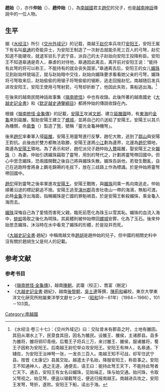 '''趙始'''（{{vie|v='''Triệu Thủy'''|hn=趙始}}），亦作'''仲始'''（{{vie|v='''Trọng Thủy'''|hn=仲始}}）、'''趙仲始'''（{{vie|v='''Triệu Trọng Thủy'''|hn=趙仲始}}），為[[南越國|南越國]]君主[[趙佗|趙佗]]的兒子，也是[[越南神話|越南神話]]傳說中的一位人物。
==生平==
据《[[水经注|水经注]]》所引《[[交州外域记|交州外域记]]》的记载，南越王[[赵佗|赵佗]]率兵攻打[[安阳王|安阳王]]，安阳王属下有名叫[[皋通|皋通]]的奇能异士，为安阳王制造了一次射击就能杀死三百人的弓弩，赵佗知道不能硬攻，就退军驻扎于武宁县，派自己的太子赵始向安阳王投降称臣。安阳王不知道皋通是奇人，暴虐的对待他，皋通因此离去，离开前对安阳王说：“能持有此弩的将可以称王，不能持有的就会丧失国家。”皋通离去后，安阳王的女儿[[媚珠|媚珠]]见到赵始样貌端正，就与赵始暗中交往，赵始向媚珠要求看看她父亲的弓弩，媚珠将弓弩取来后，赵始偷偷的用锯子将弩偷偷的锯断，逃走回报赵佗。南越随后发兵进攻安阳王，安阳王使用弓弩射箭，弓弩却折断了，他因此失败，乘船逃出海。<ref>《水经注·卷三十七》：《交州外域记》曰：交阯昔未有郡县之时，土地有雒田。其田从潮水上下，民垦食其田，因名为雒民。设雒王、雒侯，主诸郡县。县多为雒将，雒将铜印青绶。后蜀王子将兵三万，来讨雒王、雒侯，服诸雒将，蜀王子因称为安阳王。后南越王尉佗举众攻安阳王。安阳王有神人，名皋通，下辅佐，为安阳王治神弩一张，一发杀三百人。南越王知不可战，却军住武宁县。按晋《太康记》县属交趾。越遣太子名始，降服安阳王，称臣事之。安阳王不知通神人，遇之无道，通便去，语王曰：能持此弩王天下，不能持此弩者亡天下。通去，安阳王有女名曰媚珠，见始端正，珠与始交通。始问珠，令取父弩视之。始见弩，便盗以锯截弩讫，便逃归报南越王。南越进兵攻之，安阳王发弩，弩折，遂败。安阳王下船，迳出于海。</ref>

在後來的越南民間神話故事集《[[嶺南摭怪|嶺南摭怪]]》中也有收錄。此後所著的越南國史《[[大越史記全書|大越史記全書]]》和《[[欽定越史通鑒綱目|欽定越史通鑒綱目]]》都將仲始的傳說收錄在內。

根據《[[s:嶺南摭怪/金龜傳|嶺南摭怪·金龜傳]]》的記載，[[安陽王|安陽王]]攻滅[[文郎|文郎]]、建立[[甌雒國|甌雒國]]時，有[[南中國海|東海]]的[[金龜|金龜]]來到甌雒，幫助安陽王建立了[[螺城|螺城]]，並將自己的爪送給了安陽王。安陽王以其爪為機關，命[[皋鲁|皋鲁]]（{{lang|vi|Cao Lỗ}}）製造了[[弩|弩]]，號稱「靈光金龜神機弩」。

後來[[趙佗|趙佗]]率秦軍入侵[[甌雒|甌雒]]，安陽王用靈弩進行反擊，趙佗大敗，逃到了[[鄒山|鄒山]]與安陽王對抗。此後由於雙方都無法取勝，安陽王遂將[[小江|小江]]劃為邊界，北邊為[[趙佗|趙佗]]領地，南邊為[[安陽王|安陽王]]領地。為了表示和好，趙佗派兒子趙仲始[[入贅|入贅]]甌雒，娶安陽王之女[[媚珠|媚珠]]（{{lang|vi|Mỵ Châu}}）為妻。仲始引誘媚珠竊取了靈弩，用別的弩代之，計劃將靈弩帶回國中。但心中思念媚珠，恐兩國開戰之後自己將與媚珠失散。媚珠告訴他，若發生戰亂，自己在逃跑時會將身上鵝毛錦褥的毛拔下，放在三歧路上作為標識。於是仲始將靈弩帶回國中。

[[趙佗|趙佗]]得到靈弩之後率軍進攻[[安陽王|安陽王]]。安陽王戰敗，與[[媚珠|媚珠]]同乘一馬向南逃走。仲始順著沿途的標記窮追不捨。安陽王逃至[[演州郡|演州郡]]高舍社夜山一帶的海濱，無船可渡。此時[[金龜|金龜]]浮出海面，指稱媚珠是亡國的罪魁禍首。於是安陽王斬殺媚珠，乘金龜入海而去。

[[媚珠|媚珠]]深悔自己為了愛情而害死父親，臨死前愿化為珠玉以雪其恥。媚珠的血流入海中，[[蚌|蚌]][[蛤|蛤]]吸取之後化為明珠。其屍體則被仲始帶回[[螺城|螺城]]安葬，化為了玉石。後來仲始思念媚珠，沐浴時在水中看見了媚珠的形體，於是投井而死。

《[[大越史記全書|大越史記全書]]·趙紀》中稱南越文帝[[趙胡|趙胡]]是趙仲始的兒子。但中國的相關史料中沒有關於趙胡生父是何人的記載。

==参考文献==
{{reflist}}

===参考书目===
*《[[s:嶺南摭怪/金龜傳|嶺南摭怪·金龜傳]]》，越南[[陳朝_(越南)|陳朝]]，武瓊（校正）、喬富（刪定）
*《[[大越史記全書|大越史記全書]]·趙紀》，越南[[後黎朝|後黎朝]]，[[吳士連|吳士連]]等撰，[[陳荊和|陳荊和]]編校，東京大學東洋文化硏究所附屬東洋學文獻センター（[[昭和|昭和]]59－61年）（1984－1986），101－103頁。
{{南越国}}
[[Category:南越國|Category:南越國]]